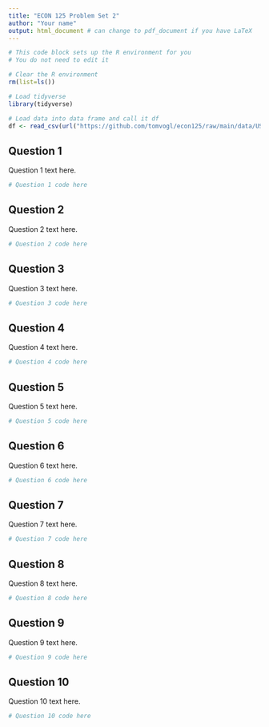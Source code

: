 ```yaml
---
title: "ECON 125 Problem Set 2"
author: "Your name"
output: html_document # can change to pdf_document if you have LaTeX
---
```


```r
# This code block sets up the R environment for you
# You do not need to edit it

# Clear the R environment
rm(list=ls())

# Load tidyverse
library(tidyverse)

# Load data into data frame and call it df
df <- read_csv(url("https://github.com/tomvogl/econ125/raw/main/data/US_mortality_age_year.csv"))
```

## Question 1

Question 1 text here.

```r
# Question 1 code here
```

\newpage

## Question 2

Question 2 text here.

```r
# Question 2 code here
```

\newpage

## Question 3

Question 3 text here.

```r
# Question 3 code here
```
\newpage

## Question 4

Question 4 text here.

```r
# Question 4 code here
```
\newpage

## Question 5

Question 5 text here.

```r
# Question 5 code here
```
\newpage

## Question 6

Question 6 text here.

```r
# Question 6 code here
```
\newpage

## Question 7

Question 7 text here.

```r
# Question 7 code here
```
\newpage

## Question 8

Question 8 text here.

```r
# Question 8 code here
```
\newpage

## Question 9

Question 9 text here.

```r
# Question 9 code here
```
\newpage

## Question 10

Question 10 text here.

```r
# Question 10 code here
```